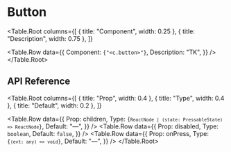 # Button

<Table.Root
  columns={[
    { title: "Component", width: 0.25 },
    { title: "Description", width: 0.75 },
  ]}
>
  <Table.Row
    data={{
      Component: <code>{"<c.button>"}</code>,
      Description: "TK",
    }}
  />
</Table.Root>

## API Reference

<Table.Root
  columns={[
    { title: "Prop", width: 0.4 },
    { title: "Type", width: 0.4 },
    { title: "Default", width: 0.2 },
  ]}
>
  <Table.Row
    data={{
      Prop: <Prop>children</Prop>,
      Type: <code>{`ReactNode | (state: PressableState) => ReactNode`}</code>,
      Default: "—",
    }}
  />
  <Table.Row
    data={{
      Prop: <Prop>disabled</Prop>,
      Type: <code>boolean</code>,
      Default: <code>false</code>,
    }}
  />
  <Table.Row
    data={{
      Prop: <Prop>onPress</Prop>,
      Type: <code>{`(evt: any) => void`}</code>,
      Default: "—",
    }}
  />
</Table.Root>
